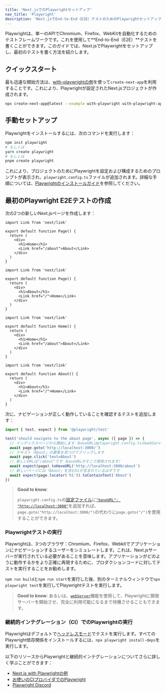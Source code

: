 ```yaml
---
title: 'Next.jsでのPlaywrightセットアップ'
nav_title: 'Playwright'
description: 'Next.jsでEnd-to-End（E2E）テストのためのPlaywrightセットアップを学びます。'
---
```


Playwrightは、単一のAPIでChromium、Firefox、WebKitを自動化するためのテストフレームワークです。これを使用して**End-to-End（E2E）**テストを書くことができます。このガイドでは、Next.jsでPlaywrightをセットアップし、最初のテストを書く方法を紹介します。

## クイックスタート

最も迅速な開始方法は、[with-playwrightの例](https://github.com/vercel/next.js/tree/canary/examples/with-playwright)を使って`create-next-app`を利用することです。これにより、Playwrightが設定されたNext.jsプロジェクトが作成されます。

```bash title="Terminal"
npx create-next-app@latest --example with-playwright with-playwright-app
```

## 手動セットアップ

Playwrightをインストールするには、次のコマンドを実行します：

```bash title="Terminal"
npm init playwright
# もしくは
yarn create playwright
# もしくは
pnpm create playwright
```

これにより、プロジェクトのためにPlaywrightを設定および構成するためのプロンプトが表示され、`playwright.config.ts`ファイルが追加されます。詳細な手順については、[Playwrightのインストールガイド](https://playwright.dev/docs/intro#installation)を参照してください。

## 最初のPlaywright E2Eテストの作成

次の2つの新しいNext.jsページを作成します：

<AppOnly>

```tsx title="app/page.tsx"
import Link from 'next/link'

export default function Page() {
  return (
    <div>
      <h1>Home</h1>
      <Link href="/about">About</Link>
    </div>
  )
}
```

```tsx title="app/about/page.tsx"
import Link from 'next/link'

export default function Page() {
  return (
    <div>
      <h1>About</h1>
      <Link href="/">Home</Link>
    </div>
  )
}
```

</AppOnly>

<PagesOnly>

```tsx title="pages/index.ts"
import Link from 'next/link'

export default function Home() {
  return (
    <div>
      <h1>Home</h1>
      <Link href="/about">About</Link>
    </div>
  )
}
```

```tsx title="pages/about.ts"
import Link from 'next/link'

export default function About() {
  return (
    <div>
      <h1>About</h1>
      <Link href="/">Home</Link>
    </div>
  )
}
```

</PagesOnly>

次に、ナビゲーションが正しく動作していることを確認するテストを追加します：

```ts title="tests/example.spec.ts"
import { test, expect } from '@playwright/test'

test('should navigate to the about page', async ({ page }) => {
  // インデックスページから開始します（baseURLはplaywright.config.tsのwebServer経由で設定されています）
  await page.goto('http://localhost:3000/')
  // テキスト「About」の要素を見つけてクリックします
  await page.click('text=About')
  // 新しいURLは"/about"です（baseURLがそこで使用されます）
  await expect(page).toHaveURL('http://localhost:3000/about')
  // 新しいページには「About」を含むh1が含まれているはずです
  await expect(page.locator('h1')).toContainText('About')
})
```

> **Good to know**:
>
> `playwright.config.ts`の[設定ファイル](https://playwright.dev/docs/test-configuration)に[`"baseURL": "http://localhost:3000"`](https://playwright.dev/docs/api/class-testoptions#test-options-base-url)を追加すれば、`page.goto("http://localhost:3000/")`の代わりに`page.goto("/")`を使用することができます。

### Playwrightテストの実行

Playwrightは、3つのブラウザ：Chromium、Firefox、Webkitでアプリケーションにナビゲーションするユーザーをシミュレートします。これは、Next.jsサーバーが実行されている必要があることを意味します。アプリケーションがどのように動作するかをより正確に再現するために、プロダクションコードに対してテストを実行することをお勧めします。

`npm run build`と`npm run start`を実行した後、別のターミナルウィンドウで`npx playwright test`を実行してPlaywrightテストを実行します。

> **Good to know**: あるいは、[`webServer`](https://playwright.dev/docs/test-webserver/)機能を使用して、Playwrightに開発サーバーを開始させ、完全に利用可能になるまで待機させることもできます。

### 継続的インテグレーション（CI）でのPlaywrightの実行

Playwrightはデフォルトで[ヘッドレスモード](https://playwright.dev/docs/ci#running-headed)でテストを実行します。すべてのPlaywright依存関係をインストールするには、`npx playwright install-deps`を実行します。

以下のリソースからPlaywrightと継続的インテグレーションについてさらに詳しく学ぶことができます：

- [Next.js with Playwrightの例](https://github.com/vercel/next.js/tree/canary/examples/with-playwright)
- [お使いのCIプロバイダでのPlaywright](https://playwright.dev/docs/ci)
- [Playwright Discord](https://discord.com/invite/playwright-807756831384403968)